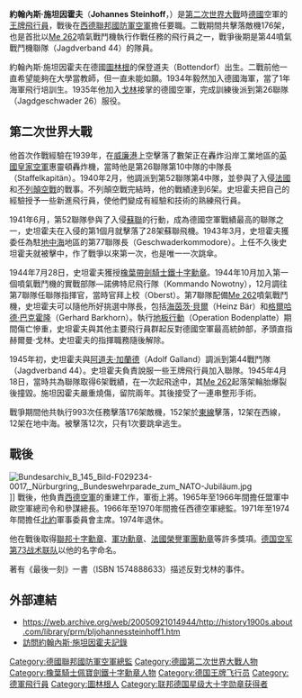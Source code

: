 {{noteTA
|1=zh-hans:施坦因霍夫;zh-hk:施坦因霍夫;zh-tw:史坦霍夫;
|2 = zh-cn:喷气; zh-tw:噴射; zh-hk:噴氣;
}}
{{軍人模板
|name=約翰內斯·施坦因霍夫
|lived=1913年9月15日—1994年2月21日
|placeofbirth=[[德國|德國]][[保登道夫|保登道夫]]
|placeofdeath={{DEU}}[[波昂|波昂]]
|image=[[File:Bundesarchiv_Bild_146-1997-041-03,_Johannes_Steinhoff.jpg|200px]]
|caption=任職於西德空軍時的約翰內斯·施坦因霍夫中將
|nickname=Macky
|allegiance={{flagicon image|Flag of Germany 1933.svg}} [[纳粹德国|纳粹德国]]<br>{{flagicon image|Flag of Germany.svg}} [[西德|西德]]
|serviceyears=1934年—1974年
|rank=[[納粹德國空軍|納粹德國空軍]]上校<br>[[德國聯邦國防軍空軍|西德空軍]]上將
|commands=第77聯隊及第7聯隊
|unit=第26聯隊、[[第52戰鬥機聯隊|第52聯隊]]、第77聯隊、第7聯隊、第44噴氣戰鬥機聯隊及諾沃特尼飛行隊
|battles=
|awards=[[鐵十字勳章|橡葉帶劍騎士鐵十字勳章]]<br>[[聯邦十字勳章|聯邦十字勳章]]<br>[[軍功勳章|軍功勳章]]<br>[[法國榮譽軍團勳章|法國榮譽軍團勳章]]
|laterwork=西德空軍總監<br />北約軍事委員會主席}}
'''約翰內斯·施坦因霍夫'''（'''Johannes Steinhoff'''，{{bd|1913年|9月15日|1994年|2月21日|catIdx=S}}）是[[第二次世界大戰|第二次世界大戰]]時[[德國|德國]]空軍的[[王牌飛行員|王牌飛行員]]，戰後在[[德國聯邦國防軍空軍|西德聯邦國防軍空軍]]擔任要職。二戰期間共擊落敵機176架，也是首批以[[Me_262|Me 262]]噴氣戰鬥機執行作戰任務的飛行員之一，戰爭後期是第44噴氣戰鬥機聯隊（Jagdverband 44）的隊員。

約翰內斯·施坦因霍夫在德國[[圖林根|圖林根]]的保登道夫（Bottendorf）出生。二戰前他一直希望能夠在大學當教師，但一直未能如願。1934年毅然加入德國海軍，當了1年海軍飛行培訓生。1935年他加入[[赫爾曼·戈林|戈林]]接掌的德國空軍，完成訓練後派到第26聯隊（Jagdgeschwader 26）服役。

==第二次世界大戰==
他首次作戰經驗在1939年，在[[威廉港|威廉港]]上空擊落了數架正在轟炸沿岸工業地區的[[英國皇家空軍|英國皇家空軍]]惠靈頓轟炸機，當時他是第26聯隊第10中隊的中隊長（Staffelkapitän）。1940年2月，他調派到第52聯隊第4中隊，並參與了入侵[[法國|法國]]和[[不列顛空戰|不列顛空戰]]的戰事。不列顛空戰完結時，他的戰績達到6架。史坦霍夫把自己的經驗授予一些新進飛行員，使他們變成有經驗和技術的熟練飛行員。

1941年6月，第52聯隊參與了入侵[[蘇聯|蘇聯]]的行動，成為德國空軍戰績最高的聯隊之一，史坦霍夫在入侵的第1個月就擊落了28架蘇聯飛機。1943年3月，史坦霍夫獲委任為駐[[地中海|地中海]]地區的第77聯隊長（Geschwaderkommodore）。上任不久後史坦霍夫就被擊中，作了戰爭以來第一次，也是唯一一次跳傘。

1944年7月28日，史坦霍夫獲授[[鐵十字勳章|橡葉帶劍騎士鐵十字勳章]]。1944年10月加入第一個噴氣戰鬥機的實戰部隊—諾佛特尼飛行隊（Kommando Nowotny），12月調往第7聯隊任聯隊指揮官，當時官拜上校（Oberst）。第7聯隊配備[[Me_262|Me 262]]噴氣戰鬥機，史坦霍夫可以隨他所好挑選中隊長，包括[[海茵茨·貝爾|海茵茨·貝爾]]（Heinz Bär）和[[格爾哈德·巴克霍隆|格爾哈德·巴克霍隆]]（Gerhard Barkhorn）。執行[[地板行動|地板行動]]（Operation Bodenplatte）期間傷亡慘重，史坦霍夫與其他主要飛行員群起反對德國空軍最高統帥部，矛頭直指赫爾曼·戈林。史坦霍夫的指揮職務隨後解除。 

1945年初，史坦霍夫與[[阿道夫·加蘭德|阿道夫·加蘭德]]（Adolf Galland）調派到第44戰鬥隊（Jagdverband 44）。史坦霍夫負責說服一些王牌飛行員加入聯隊。1945年4月18日，當時共為聯隊取得6架戰績，在一次起飛途中，其[[Me_262|Me 262]]起落架輪胎爆裂後撞毀。施坦因霍夫嚴重燒傷，留院兩年。其後接受了一連串整形手術。

戰爭期間他共執行993次任務擊落176架敵機，152架於[[蘇德戰爭|東線]]擊落，12架在西線，12架在地中海。被擊落12次，只有1次要跳傘逃生。

==戰後==
[[File:Bundesarchiv_B_145_Bild-F029234-0017,_Nürburgring,_Bundeswehrparade_zum_NATO-Jubiläum.jpg|thumb]]]]
戰後，他負責[[德國聯邦國防軍空軍|西德空軍]]的重建工作，軍銜上將。1965年至1966年間擔任盟軍中歐空軍總司令和參謀總長。1966年至1970年間擔任西德空軍總監。1971年至1974年間擔任[[北約|北約]]軍事委員會主席。1974年退休。

他在戰後取得[[聯邦十字勳章|聯邦十字勳章]]、[[軍功勳章|軍功勳章]]、[[法國榮譽軍團勳章|法國榮譽軍團勳章]]等許多獎項。[[德国空军第73战术联队|德国空军第73战术联队]]以他的名字命名。

著有《最後一刻》一書（ISBN 1574888633）描述反對戈林的事件。

==外部連結==
*https://web.archive.org/web/20050921014944/http://history1900s.about.com/library/prm/bljohannessteinhoff1.htm
*[http://www.tarrif.net/wwii/interviews/johannes_steinhoff.htm 訪問約翰內斯·施坦因霍夫記錄] {{Wayback|url=http://www.tarrif.net/wwii/interviews/johannes_steinhoff.htm |date=20130602111450 }}

{{Authority control}}
{{DEFAULTSORT:Steinhoff, Johannes}}
[[Category:德國聯邦國防軍空軍總監|Category:德國聯邦國防軍空軍總監]]
[[Category:德國第二次世界大戰人物|Category:德國第二次世界大戰人物]]
[[Category:橡葉騎士佩寶劍鐵十字勳章人物|Category:橡葉騎士佩寶劍鐵十字勳章人物]]
[[Category:德国王牌飞行员|Category:德国王牌飞行员]]
[[Category:德軍飛行員|Category:德軍飛行員]]
[[Category:圖林根人|Category:圖林根人]]
[[Category:联邦德国星级大十字勋章获得者|Category:联邦德国星级大十字勋章获得者]]